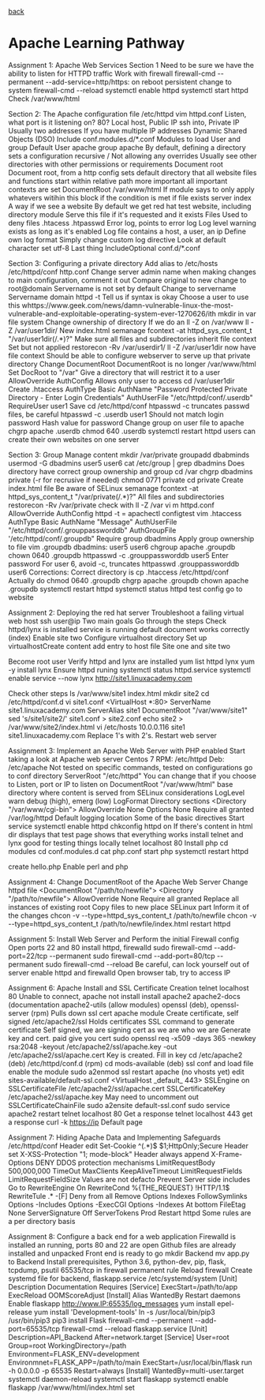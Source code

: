 [[index|back]]

= Apache Learning Pathway =
Assignment 1: Apache Web Services
Section 1
Need to be sure we have the ability to listen for HTTPD traffic
Work with firewall
firewall-cmd --permanent --add-service=http/https: on reboot persistent change to system
firewall-cmd --reload
systemctl enable httpd
systemctl start httpd
Check /var/www/html

Section 2: The Apache configuration file
/etc/httpd
vim httpd.conf
Listen, what port is it listening on? 80?
Local host, Public IP ssh into, Private IP
Usually two addresses
If you have multiple IP addresses
Dynamic Shared Objects (DSO)
Include conf.modules.d/*.conf
Modules to load
User and group
Default
User apache
group apache
By default, defining a directory
sets a configuration
recursive
/
Not allowing any overrides
Usually see other directories with other permissions or requirements
Document root
Document root, from a http config sets default directory that all website files and functions start within
relative path
more important
all important contexts are set
DocumentRoot /var/www/html
If module says to only apply whatevers witihin this block if the condition is met
if file exists
server index
A way if we see a website
By default we get red hat test website, including directory module
Serve this file if it's requested and it exists
Files
Used to deny
files .htacess
.htpasswd
Error log, points to error log
Log level warning
exists as long as it's enabled
Log file contains a host, a user, an ip
Define own log format
Simply change custom log directive
Look at default character set
utf-8
Last thing
IncludeOptional conf.d/*.conf

Section 3: Configuring a private directory
Add alias to /etc/hosts
/etc/httpd/conf
http.conf
Change server admin name
when making changes to main configuration, comment it out
Compare original to new
change to root@domain
Servername is not set by default
Change to servername
Servername domain
httpd -t
Tell us if syntax is okay
Choose a user to use this whttps://www.geek.com/news/damn-vulnerable-linux-the-most-vulnerable-and-exploitable-operating-system-ever-1270626/ith
mkdir in var file system
Change ownership of directory
If we do an ll -Z on /var/www
ll -Z /var/user1dir/
New index.html
semanage fcontext -at httpd_sys_content_t "/var/user1dir(/.*)?"
Make sure all files and subdirectories inherit file context
Set but not applied
restorecon -Rv /var/userdir1/
ll -Z /var/user1dir
now have file context
Should be able to configure webserver to serve up that private directory
Change DocumentRoot
DocumentRoot is no longer /var/www/html
Set DocRoot to "/var"
Give a directory that will restrict it to a user
<Directory /var/user1dir>
AllowOverride AuthConfig
</Directory>
Allows only user to access
cd /var/user1dir
Create .htaccess
AuthType Basic
AuthName "Password Protected Private Directory - Enter Login Credentials"
AuthUserFile "/etc/httpd/conf/.userdb"
RequireUser user1
Save
cd /etc/httpd/conf
htpasswd -c
truncates passwd files, be careful
htpasswd -c .userdb user1
Should not match login password
Hash value for password
Change group on user file to apache
chgrp apache .userdb
chmod 640 .userdb
systemctl restart httpd
users can create their own websites on one server

Section 3: Group Manage content
mkdir /var/private
groupadd dbabminds
usermod -G dbadmins user5 user6
cat /etc/group | grep dbadmins
Does directory have correct group ownership and group
cd /var
chgrp dbadmins private (-r for recrusive if needed)
chmod 0771 private
cd private
Create index.html file
Be aware of SELinux
semanage fcontext -at httpd_sys_content_t "/var/private(/.*)?"
All files and subdirectories
restorecon -Rv /var/private
check with ll -Z /var
vi m httpd.conf
<Directory /var/private>
AllowOverride AuthConfig
</Directory>
httpd -t = apachectl configtest
vim .htaccess
AuthType Basic
AuthName "Message"
AuthUserFile "/etc/httpd/conf/.grouppassworddb"
AuthGroupFile '/etc/httpd/conf/.groupdb"
Require group dbadmins
Apply group ownership to file
vim .groupdb
dbadmins: user5 user6
chgroup apache .groupdb
chown 0640 .groupdb
httpasswd -c .grouppassworddb user5
Enter password
For user 6, avoid -c, truncates
httpasswd .grouppassworddb user6
Corrections:
Correct directory is cp .htaccess /etc/httpd/conf
Actually do chmod 0640 .groupdb
chgrp apache .groupdb
chown apache .groupdb
systemctl restart httpd
systemctl status httpd
test config
go to website

Assignment 2: Deploying the red hat server
Troubleshoot a failing virtual web host
ssh user@ip
Two main goals
Go through the steps
Check httpd/lynx is installed
service is running
default document works correctly (index)
Enable site two
Configure virtualhost directory
Set up virtualhostCreate content
add entry to host file
Site one and site two

Become root user
Verify httpd and lynx are installed
yum list httpd lynx
yum -y install lynx
Ensure httpd runing
systemctl status httpd.service
systemctl enable service --now
lynx http://site1.linuxacademy.com

Check other steps
ls /var/www/site1
index.html
mkdir site2
cd /etc/httpd/conf.d
vi site1.conf
<VirtualHost *:80>
ServerName site1.linuxacademy.com
ServerAlias site1
DocumentRoot "/var/www/site1"
</VirtualHost>
sed 's/site1/site2/' site1.conf > site2.conf
echo site2 > /var/www/site2/index.html
vi /etc/hosts
10.0.0.116 site1 site1.linuxacademy.com
Replace 1's with 2's.
Restart web server

Assignment 3: Implement an Apache Web Server with PHP enabled
Start taking a look at Apache web server
Centos 7
RPM: /etc/httpd
Deb: /etc/apache
Not tested on specific commands, tested on configurations
go to conf directory
ServerRoot "/etc/httpd"
You can change that if you choose to
Listen, port or IP to listen on
DocumentRoot "/var/www/html"
base directory where content is served from
SELinux considerations
LogLevel warn
debug (high), emerg (low)
<IfModule logio_module>
LogFormat
</IfModule>
Directory sections
<Directory "/var/www/cgi-bin">
AllowOverride None
Options None
Require all granted
</Directory>
/var/log/httpd
Default logging location
Some of the basic directives
Start service
systemctl enable httpd
chkconfig httpd on
If there's content in html dir displays that
test page shows that everything works
install telnet and lynx
good for testing things locally
telnet localhost 80
Install php
cd modules
cd conf.modules.d
cat php.conf
start php
systemctl restart httpd

create hello.php
Enable perl and php

Assignment 4: Change DocumentRoot of the Apache Web Server
Change httpd file
<DocumentRoot "/path/to/newfile">
<Directory "/path/to/newfile">
AllowOverride None
Require all granted
</Directory>
Replace all instances of existing root
Copy files to new place
SELinux part
Inform it of the changes
chcon -v --type=httpd_sys_content_t /path/to/newfile
chcon -v --type=httpd_sys_content_t /path/to/newfile/index.html
restart httpd

Assignment 5: Install Web Server and Perform the initial Firewall config
Open ports 22 and 80
install httpd, firewalld
sudo firewall-cmd --add-port=22/tcp --permanent
sudo firewall-cmd --add-port=80/tcp --permanent
sudo firewall-cmd --reload
Be careful, can lock yourself out of server
enable httpd and firewalld
Open browser tab, try to access IP

Assignment 6: Apache Install and SSL Certificate Creation
telnet localhost 80
Unable to connect, apache not install
install apache2 apache2-docs (documentation apache2-utils (allow modules) openssl (deb), openssl-server (rpm)
Pulls down ssl cert apache module
Create certificate, self signed
/etc/apache2/ssl
Holds certificates
SSL command to generate certificate
Self signed, we are signing cert as we are who we are
Generate key and cert. paid give you cert
sudo openssl req -x509 -days 365 -newkey rsa:2048 -keyout /etc/apache2/ssl/apache.key -out /etc/apache2/ssl/apache.cert
Key is created.
Fill in key
cd /etc/apache2 (deb) /etc/httpd/conf.d (rpm)
cd mods-available (deb)
ssl conf and load file
enable the module
sudo a2enmod ssl
restart apache (no vhosts yet)
edit sites-available/default-ssl.conf
<VirtualHost _default_ 443>
SSLEngine on
SSLCertificateFile /etc/apache2/ssl/apache.cert
SSLCertificateKey /etc/apache2/ssl/apache.key
May need to uncomment out SSLCertificateChainFile
sudo a2ensite default-ssl.conf
sudo service apache2 restart
telnet localhost 80
Get a response
telnet localhost 443
get a response
curl -k https://ip
Default page

Assignment 7: Hiding Apache Data and Implementing Safeguards
/etc/httpd/conf
Header edit Set-Cookie ^(.*)$ $1;HttpOnly;Secure
Header set X-XSS-Protection "1; mode-block"
Header always append X-Frame-Options DENY
DDOS protection mechanisms
LimitRequestBody 500,000,000
TimeOut
MaxClients
KeepAliveTimeout
LimitRequestFields
LimitRequestFieldSize
Values are not defacto
Prevent Server side includes
Go to <Directory /path>
RewriteEngine On
RewriteCond %{THE_REQUEST} !HTTP/1.1$
RewriteTule .* -[F]
<LimitExcept POST GET>
Deny from all
</LimitExcept>
Remove Options Indexes FollowSymlinks
Options -Includes
Options -ExecCGI
Options -Indexes
</Directory>
At bottom
FileEtag None
ServerSignature Off
ServerTokens Prod
Restart httpd
Some rules are a per directory basis

Assignment 8: Configure a back end for a web application
Firewalld is installed an running, ports 80 and 22 are open
Github files are already installed and unpacked
Front end is ready to go
mkdir Backend
mv app.py to Backend
Install prerequisites, Python 3.6, python-dev, pip, flask, tcpdump, psutil
65535/tcp in firewall permanent rule
Reload firewall
Create systemd file for backend, flaskapp.service
/etc/systemd/system
[Unit]
Description
Documentation
Requires
[Service]
ExecStart=/path/to/app
ExecReload
OOMScoreAdjust
[Install]
Alias
WantedBy
Restart daemons
Enable flaskapp
http://www.IP:65535/log_messages
yum install epel-release
yum install 'Development-tools'
ln -s /usr/local/bin/pip3 /usr/bin/pip3
pip3 install Flask
firewall-cmd --permanent --add-port=65535/tcp
firewall-cmd --reload
flaskapp.service
[Unit]
Description=API_Backend
After=network.target
[Service]
User=root
Group=root
WorkingDirectory=/path
Environment=FLASK_ENV=development
Environmnet=FLASK_APP=/path/to/main
ExecStart=/usr/local/bin/flask run -h 0.0.0.0 -p 65535
Restart=always
[Install]
WantedBy=multi-user.target
systemctl daemon-reload
systemctl start flaskapp
systemctl enable flaskapp
/var/www/html/index.html
set <script base_url> to actual IP

Assignment 9: Configure Mod Evasive
install, load and configure Mod_Evasive
yum install mod_evasive
/httpd.conf
IncludeOptional conf.d/*.conf
look for mod_evasive.conf
LoadModule evasive20_module modules/mod_evasive24.so
<IfModule mod_evasive.c>
Reduce DOSSiteCount, too low blocks users
Restart httpd

Assignment 10: Configure ModSecurity
Install Mod_security
Load Mod_security
Configure Mode_Security to use OWASP Rules
yum install mod_security
mkdir /etc/httpd/crs
clone SpiderLabs/owasp-modsecurity-crs.git
Apache config
<IfModule security2_module>
Include /path/to/crs-setup.conf
Include /path to rules/*.conf
</IfModule>
Restart httpd

Assignment 11: The Lamp stack with PHPMyAdmin
Just install phpmyadmin, you already know how to install LAMP

Assignment 12: 208.2 Apache Configuration for HTTPS (SSL and SNI)
Can only generate  CSR for valid domains
SNI: Server Name Identification
Allows the web browser to include the requested hostname as part of the SSL
handshake
If you need to implement SSL in a virtual host environment you should consult Apache Docs
